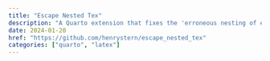 ```yaml
---
title: "Escape Nested Tex"
description: "A Quarto extension that fixes the 'erroneous nesting of equation structures' error when rendering a quarto document to PDF."
date: 2024-01-20
href: "https://github.com/henrystern/escape_nested_tex"
categories: ["quarto", "latex"]
---
```

